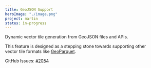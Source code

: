 ```yaml
---
title: GeoJSON Support
heroImage: "./image.png"
project: martin
status: in-progress
---
```


Dynamic vector tile generation from GeoJSON files and APIs.

This feature is designed as a stepping stone towards supporting other vector tile formats like [GeoParquet](/roadmap/martin/data-geoparquet).

GitHub Issues: [#2054](https://github.com/maplibre/martin/issues/2054)
